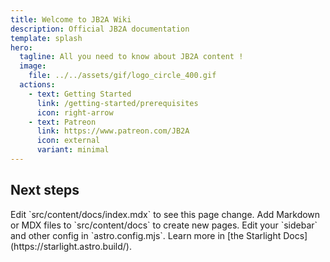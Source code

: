 ```yaml
---
title: Welcome to JB2A Wiki
description: Official JB2A documentation
template: splash
hero:
  tagline: All you need to know about JB2A content !
  image:
    file: ../../assets/gif/logo_circle_400.gif
  actions:
    - text: Getting Started
      link: /getting-started/prerequisites
      icon: right-arrow
    - text: Patreon
      link: https://www.patreon.com/JB2A
      icon: external
      variant: minimal
---
```



## Next steps

<CardGrid stagger>
	<Card title="Update content" icon="pencil">
		Edit `src/content/docs/index.mdx` to see this page change.
	</Card>
	<Card title="Add new content" icon="add-document">
		Add Markdown or MDX files to `src/content/docs` to create new pages.
	</Card>
	<Card title="Configure your site" icon="setting">
		Edit your `sidebar` and other config in `astro.config.mjs`.
	</Card>
	<Card title="Read the docs" icon="open-book">
		Learn more in [the Starlight Docs](https://starlight.astro.build/).
	</Card>
</CardGrid>
